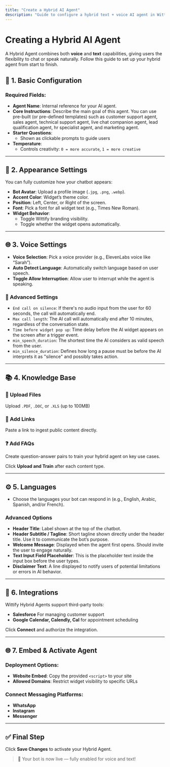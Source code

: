 ```yaml
---
title: "Create a Hybrid AI Agent"
description: "Guide to configure a hybrid text + voice AI agent in Wittify.AI"
---
```


# Creating a Hybrid AI Agent

A Hybrid Agent combines both **voice** and **text** capabilities, giving users the flexibility to chat or speak naturally. Follow this guide to set up your hybrid agent from start to finish.

## 🧩 1. Basic Configuration

### Required Fields:

- **Agent Name**: Internal reference for your AI agent.
- **Core Instructions**: Describe the main goal of this agent. You can use pre-built (or pre-defined templates) such as customer support agent, sales agent, technical support agent, live chat companion agent, lead qualification agent, hr specialist agent, and marketing agent.
- **Starter Questions**:
  - Shown as clickable prompts to guide users
- **Temperature**:
  - Controls creativity: `0 = more accurate`, `1 = more creative`

---

## 🎨 2. Appearance Settings

You can fully customize how your chatbot appears:

- **Bot Avatar**: Upload a profile image (`.jpg`, `.png`, `.webp`).
- **Accent Color**: Widget’s theme color.
- **Position**: Left, Center, or Right of the screen.
- **Font**: Pick a font for all widget text (e.g., Times New Roman).
- **Widget Behavior**:
  - Toggle Wittify branding visibility.
  - Toggle whether the widget opens automatically.

---

## 🌐 3. Voice Settings

- **Voice Selection**: Pick a voice provider (e.g., ElevenLabs voice like “Sarah”).
- **Auto Detect Language**: Automatically switch language based on user speech.
- **Toggle Allow Interruption**: Allow user to interrupt while the agent is speaking.

### 🔧 Advanced Settings

- `End call on silence`: If there's no audio input from the user for 60 seconds, the call will automatically end.
- `Max call length`: The AI call will automatically end after 10 minutes, regardless of the conversation state.
- `Time before widget pop up`: Time delay before the AI widget appears on the screen after a trigger event.
- `min_speech_duration`: The shortest time the AI considers as valid speech from the user.
- `min_silence_duration`: Defines how long a pause must be before the AI interprets it as "silence" and possibly takes action.

---

## 📚 4. Knowledge Base

### 📁 Upload Files

Upload `.PDF`, `.DOC`, or `.XLS` (up to 100MB)

### 🔗 Add Links

Paste a link to ingest public content directly.

### ❓ Add FAQs

Create question-answer pairs to train your hybrid agent on key use cases.

Click **Upload and Train** after each content type.

---

## ⚙️ 5. Languages

- Choose the languages your bot can respond in (e.g., English, Arabic, Spanish, and/or French).

### Advanced Options

- **Header Title**: Label shown at the top of the chatbot.
- **Header Subtitle / Tagline**: Short tagline shown directly under the header title. Use it to communicate the bot’s purpose.
- **Welcome Message**: Displayed when the agent first opens. Should invite the user to engage naturally.
- **Text Input Field Placeholder**: This is the placeholder text inside the input box before the user types.
- **Disclaimer Text**: A line displayed to notify users of potential limitations or errors in AI behavior.

---

## 🔌 6. Integrations

Wittify Hybrid Agents support third-party tools:

- **Salesforce** For managing customer support
- **Google Calendar, Calendly, Cal** for appointment scheduling

Click **Connect** and authorize the integration.

---

## 🌐 7. Embed & Activate Agent

### Deployment Options:

- **Website Embed**: Copy the provided `<script>` to your site
- **Allowed Domains**: Restrict widget visibility to specific URLs

### Connect Messaging Platforms:

- **WhatsApp**
- **Instagram**
- **Messenger**

---

## ✅ Final Step

Click **Save Changes** to activate your Hybrid Agent.

> 🚀 Your bot is now live — fully enabled for voice and text\!